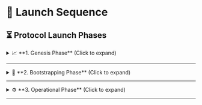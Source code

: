 # 🚀 Launch Sequence

## ⏳ Protocol Launch Phases

<details>
  <summary>📈 **1. Genesis Phase** (Click to expand)</summary>

**Duration:** Up to 25 weeks

During the Genesis phase, approximately **40,000,000 XUSD tokens** will be distributed weekly.  
- **1/8** of the total supply is allocated to the staking pool.  
- The remaining portion is dedicated to the **trading rewards module**. 

This phase is crucial for the initial distribution of XUSD and for engaging the community, setting the stage for the long-term growth of the XUSD ecosystem.
</details>

---

<details>
  <summary>🌱 **2. Bootstrapping Phase** (Click to expand)</summary>

**Duration:** 1 year

- In this phase, liquidity farming for the **OneSwap token** will take place. Participants can provide liquidity in exchange for rewards, helping to stabilize the ecosystem and ensure there is sufficient liquidity across the platform. 

- Somewhere midway of the Bootstrapping phase, the minting function will be renounced. Minting protocol will get audited and deployed. It is necessary to maintain the minting function beforehand to manage inflation accordingly to assist the token in reaching 1$, especially while the Genesis farms are still active.

</details>

---

<details>
  <summary>⚙️ **3. Operational Phase** (Click to expand)</summary>

**Duration:** Ongoing

At the conclusion of the Bootstrapping phase, the control and governance of the **XUSD Vibratile Asset Protocol** will be transitioned to one of the following:

- **DAO (Decentralized Autonomous Organization)**: Enabling community-driven governance and decision-making.
- **Another Community**: Empowering a dedicated group to take over the protocol’s operations.

This phase ensures the sustainable, long-term operation of the XUSD protocol, with governance passed on to the community or a decentralized entity.

</details>

---
